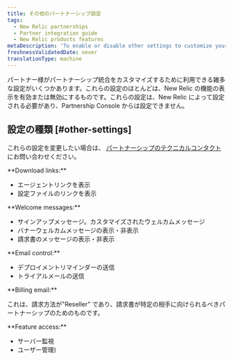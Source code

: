 ```yaml
---
title: その他のパートナーシップ設定
tags:
  - New Relic partnerships
  - Partner integration guide
  - New Relic products features
metaDescription: 'To enable or disable other settings to customize your partnership integration, contact your New Relic technical resource.'
freshnessValidatedDate: never
translationType: machine
---
```


パートナー様がパートナーシップ統合をカスタマイズするために利用できる雑多な設定がいくつかあります。これらの設定のほとんどは、New Relic の機能の表示を有効または無効にするものです。これらの設定は、New Relic によって設定される必要があり、Partnership Console からは設定できません。

## 設定の種類 [#other-settings]

これらの設定を変更したい場合は、 [パートナーシップのテクニカルコンタクト](/docs/accounts-partnerships/partnerships/partner-integration-guide/contacting-new-relic) にお問い合わせください。

<DNT>
  **Download links:**
</DNT>

* エージェントリンクを表示
* 設定ファイルのリンクを表示

<DNT>
  **Welcome messages:**
</DNT>

* サインアップメッセージ。カスタマイズされたウェルカムメッセージ
* バナーウェルカムメッセージの表示・非表示
* 請求書のメッセージの表示・非表示

<DNT>
  **Email control:**
</DNT>

* デプロイメントリマインダーの送信
* トライアルメールの送信

<DNT>
  **Billing email:**
</DNT>

これは、請求方法が"Reseller" であり、請求書が特定の相手に向けられるべきパートナーシップのためのものです。

<DNT>
  **Feature access:**
</DNT>

* サーバー監視
* ユーザー管理)